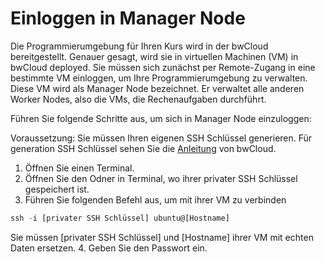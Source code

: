 # Einloggen in Manager Node

Die Programmierumgebung für Ihren Kurs wird in der bwCloud bereitgestellt. 
Genauer gesagt, wird sie in virtuellen Machinen (VM) in bwCloud deployed. 
Sie müssen sich zunächst per Remote-Zugang in eine bestimmte VM einloggen, um Ihre Programmierumgebung zu verwalten. 
Diese VM wird als Manager Node bezeichnet.
Er verwaltet alle anderen Worker Nodes, also die VMs, die Rechenaufgaben durchführt.

Führen Sie folgende Schritte aus, um sich in Manager Node einzuloggen:

Voraussetzung:
Sie müssen Ihren eigenen SSH Schlüssel generieren.
Für generation SSH Schlüssel sehen Sie die [Anleitung](https://www.bw-cloud.org/en/bwcloud_scope/use) von bwCloud.

1. Öffnen Sie einen Terminal.
2. Öffnen Sie den Odner in Terminal, wo ihrer privater SSH Schlüssel gespeichert ist.
3. Führen Sie folgenden Befehl aus, um mit ihrer VM zu verbinden
``` js copy
ssh -i [privater SSH Schlüssel] ubuntu@[Hostname]
```
Sie müssen [privater SSH Schlüssel] und [Hostname] ihrer VM mit echten Daten ersetzen. 
4. Geben Sie den Passwort ein.